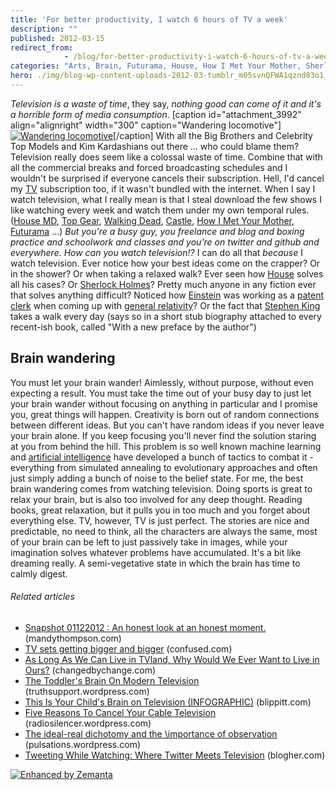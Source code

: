 ```yaml
---
title: 'For better productivity, I watch 6 hours of TV a week'
description: ""
published: 2012-03-15
redirect_from: 
            - /blog/for-better-productivity-i-watch-6-hours-of-tv-a-week/swizec/3988
categories: "Arts, Brain, Futurama, House, How I Met Your Mother, Sherlock Holmes, Stephen King, Television, Television program, Top Gear, Uncategorized"
hero: ./img/blog-wp-content-uploads-2012-03-tumblr_m05svnQFWA1qznd83o1_500.jpg
---
```

_Television is a waste of time_, they say, _nothing good can come of it and it's a horrible form of media consumption_. \[caption id="attachment_3992" align="alignright" width="300" caption="Wandering locomotive"][![Wandering locomotive](http://swizec.com/blog/wp-content/uploads/2012/03/tumblr_m05svnQFWA1qznd83o1_500.jpg "Wandering locomotive")](./img/blog-wp-content-uploads-2012-03-tumblr_m05svnQFWA1qznd83o1_500.jpg)\[/caption] With all the Big Brothers and Celebrity Top Models and Kim Kardashians out there ... who could blame them? Television really does seem like a colossal waste of time. Combine that with all the commercial breaks and forced broadcasting schedules and I wouldn't be surprised if everyone cancels their subscription. Hell, I'd cancel my [TV](http://en.wikipedia.org/wiki/Television "Television") subscription too, if it wasn't bundled with the internet. When I say I watch television, what I really mean is that I steal download the few shows I like watching every week and watch them under my own temporal rules. ([House MD](http://www.tv.com/shows/house/ "House"), [Top Gear](http://www.bbc.co.uk/topgear/ "Top Gear (2002 TV series)"), [Walking Dead](http://en.wikipedia.org/wiki/The_Walking_Dead_(TV_series)), [Castle](http://en.wikipedia.org/wiki/Castle_tv), [How I Met Your Mother](http://www.tv.com/shows/how-i-met-your-mother/ "How I Met Your Mother"), [Futurama](http://en.wikipedia.org/wiki/Futurama) ...) _But you're a busy guy, you freelance and blog and boxing practice and schoolwork and classes and you're on twitter and github and everywhere. How can you watch television!?_ I can do all that _because_ I watch television. Ever notice how your best ideas come on the crapper? Or in the shower? Or when taking a relaxed walk? Ever seen how [House](http://en.wikipedia.org/wiki/House_%28TV_series%29 "House (TV series)") solves all his cases? Or [Sherlock Holmes](http://en.wikipedia.org/wiki/Sherlock_Holmes "Sherlock Holmes")? Pretty much anyone in any fiction ever that solves anything difficult? Noticed how [Einstein](http://en.wikipedia.org/wiki/Albert_Einstein "Albert Einstein") was working as a [patent clerk](http://en.wikipedia.org/wiki/Patent_examiner "Patent examiner") when coming up with [general relativity](http://en.wikipedia.org/wiki/General_relativity "General relativity")? Or the fact that [Stephen King](http://en.wikipedia.org/wiki/Stephen_King "Stephen King") takes a walk every day (says so in a short stub biography attached to every recent-ish book, called "With a new preface by the author")

## Brain wandering

You must let your brain wander! Aimlessly, without purpose, without even expecting a result. You must take the time out of your busy day to just let your brain wander without focusing on anything in particular and I promise you, great things will happen. Creativity is born out of random connections between different ideas. But you can't have random ideas if you never leave your brain alone. If you keep focusing you'll never find the solution staring at you from behind the hill. This problem is so well known machine learning and [artificial intelligence](http://en.wikipedia.org/wiki/Artificial_intelligence "Artificial intelligence") have developed a bunch of tactics to combat it - everything from simulated annealing to evolutionary approaches and often just simply adding a bunch of noise to the belief state. For me, the best brain wandering comes from watching television. Doing sports is great to relax your brain, but is also too involved for any deep thought. Reading books, great relaxation, but it pulls you in too much and you forget about everything else. TV, however, TV is just perfect. The stories are nice and predictable, no need to think, all the characters are always the same, most of your brain can be left to just passively take in images, while your imagination solves whatever problems have accumulated. It's a bit like dreaming really. A semi-vegetative state in which the brain has time to calmly digest.

###### Related articles

- [Snapshot 01122012 : An honest look at an honest moment.](http://mandythompson.com/2012/02/01/snapshot-01122012-an-honest-look-at-an-honest-moment/) (mandythompson.com)
- [TV sets getting bigger and bigger](http://www.confused.com/news/household/home-insurance/tv-sets-getting-bigger-and-bigger-721795577) (confused.com)
- [As Long As We Can Live in TVland, Why Would We Ever Want to Live in Ours?](http://changedbychange.com/2012/02/22/as-long-as-we-can-live-in-tvland-why-would-we-ever-want-to-live-in-ours/) (changedbychange.com)
- [The Toddler's Brain On Modern Television](http://truthsupport.wordpress.com/2012/02/02/the-toddlers-brain-on-modern-television/) (truthsupport.wordpress.com)
- [This Is Your Child's Brain on Television (INFOGRAPHIC)](http://www.blippitt.com/this-is-your-childs-brain-on-television-infographic/) (blippitt.com)
- [Five Reasons To Cancel Your Cable Television](http://radiosilencer.wordpress.com/2012/03/08/five-reasons-to-cancel-your-cable-television/) (radiosilencer.wordpress.com)
- [The ideal-real dichotomy and the \\importance of observation](http://pulsations.wordpress.com/2012/03/10/the-ideal-real-dichotomy-and-the-\importance-of-observation/) (pulsations.wordpress.com)
- [Tweeting While Watching: Where Twitter Meets Television](http://www.blogher.com/snippets/tweeting-while-watching-where-twitter-meets-television) (blogher.com)

[![Enhanced by Zemanta](http://img.zemanta.com/zemified_e.png?x-id=43846e03-6aaa-43fc-be21-9b43bc1b3db7)](http://www.zemanta.com/ "Enhanced by Zemanta")